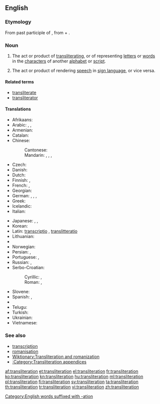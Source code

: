 ==English==
{{wikipedia}}

===Etymology===
From {{etyl|la|en}} {{term|transliteratus|lang=la}} past participle of {{term|transliterare||to transliterate|lang=la}}, from {{term|trans-||across|lang=la}} + {{term|littera||letter|lang=la}}.

===Noun===
{{en-noun}}

# {{context|linguistics|translation studies|lang=en}} The act or product of [[transliterating]], or of representing [[letter]]s or [[word]]s in the [[character]]s of another [[alphabet]] or [[script]].
# {{context|sign language|lang=en}} The act or product of rendering [[speech]] in [[sign language]], or vice versa.

====Related terms====
* [[transliterate]]
* [[transliterator]]

====Translations====
{{trans-top|product of transliterating}}
* Afrikaans: {{t+|af|transliterasie}}
* Arabic: {{t|ar|نقحرة|f|tr=<!--stress varies-->naqḥara}}, {{t|ar|كرشنة|f|tr=<!--stress varies-->karšana}}, {{qualifier|romanisation}} {{t|ar|رومنة|f|tr=rawmana}}
* Armenian: {{t|hy|գրադարձություն|tr=gradarjut’yun}}
* Catalan: {{t|ca|transliteració|f}}
* Chinese:
*: Cantonese: {{t|yue|譯音|tr=jik6 jam1|sc=Hani}}
*: Mandarin: {{t+|cmn|轉寫|sc=Hani}}, {{t|cmn|转写|tr=zhuǎnxiě|sc=Hani}}, {{t|cmn|音譯|sc=Hani}}, {{t+|cmn|音译|tr=yīnyì|sc=Hani}}
* Czech: {{t|cs|transliterace|f}}
* Danish: {{t+|da|translitteration|c}}
* Dutch: {{t+|nl|transliteratie|f}}
* Finnish: {{t+|fi|translitterointi}}, {{t|fi|siirtokirjoitus}}
* French: {{t+|fr|transcription|f}}, {{t+|fr|translittération|f}}
* Georgian: {{t|ka|ტრანსლიტერაცია|tr=transliterac'ia|sc=Geor}}
* German: {{t+|de|Transkription|f}}, {{t+|de|Transliteration|f}}, {{t+|de|Umschrift|m}}, {{t|de|Umschreibung|f}}
* Greek: {{t+|el|μεταγραφή|f|tr=metagrafí}}
* Icelandic: {{t|is|umritun|f}}
* Italian: {{t+|it|traslitterazione|f}}
{{trans-mid}}
* Japanese: {{qualifier|lexical translation}} {{t|ja|字訳|tr=jiyaku}}, {{qualifier|phonetical translation}}{{t|ja|音訳|tr=on'yaku}}, {{t|ja|翻字|tr=honji}}
* Korean: {{t+|ko|음역|tr=eumyeok}}
* Latin: {{qualifier|Classical and Vulgar Latin}} [[transcriptio]] {{g|f}}, {{qualifier|Modern Latin}} [[translitteratio]] {{g|f}}
* Lithuanian: {{t|lt|transliteracija|f}}
* {{trreq|mk}}
* Norwegian: {{t|no|transliterasjon}}
* Persian: {{t|fa|حرف‌نویسی|tr=harf-nevisi|sc=fa-Arab}}, {{t|fa|نویسه‌گردانی|tr=nevise-gardâni|sc=fa-Arab}}
* Portuguese: {{t+|pt|transcrição|f}}, {{t+|pt|transliteração|f}}
* Russian: {{t+|ru|транслитерация|f|tr=transliterácjia}}, {{t|ru|транслитерирование|n|tr=transliterírovanije}}
* Serbo-Croatian:
*: Cyrillic: {{t|sh|транслитера́ција|f|sc=Cyrl}}, {{t|sh|пријеслов|m}}
*: Roman: {{t|sh|transliterácija|f}}, {{t|sh|prijeslov|m}}
* Slovene: {{t|sl|prečrkovanje}}
* Spanish: {{t+|es|transcripción|f}}, {{t+|es|transliteración|f}}
* {{trreq|ta}}
* Telugu: {{t|te|ప్రతిలేఖనం|tr=pratilEkhanaM|sc=Telu}}
* Turkish: {{t|tr|başka alfabeyle yazma}}
* Ukrainian: {{t|uk|транслітерація|f|tr=transliterácija}}
* Vietnamese: {{t|vi|sự chuyển chữ bản chuyển chữ}}
{{trans-bottom}}

[[Category:English words suffixed with -ation]]

===See also===
* [[transcription]]
* [[romanisation]]
* [[Wiktionary:Transliteration and romanization]]
* [[:Category:Transliteration appendices]]

[[af:transliteration]]
[[et:transliteration]]
[[el:transliteration]]
[[fr:transliteration]]
[[ko:transliteration]]
[[kn:transliteration]]
[[hu:transliteration]]
[[ml:transliteration]]
[[pl:transliteration]]
[[fi:transliteration]]
[[sv:transliteration]]
[[ta:transliteration]]
[[th:transliteration]]
[[tr:transliteration]]
[[vi:transliteration]]
[[zh:transliteration]]